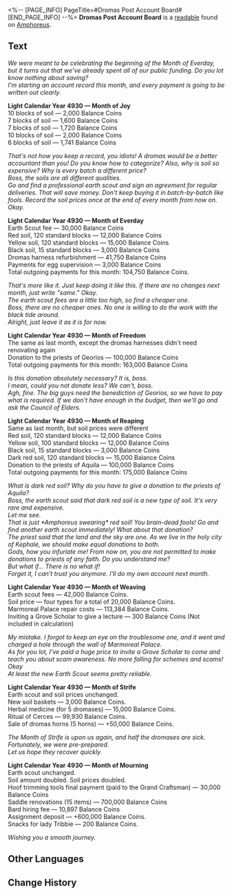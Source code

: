 <%-- [PAGE_INFO]
PageTitle=#Dromas Post Account Board#
[END_PAGE_INFO] --%>
{{Readable Infobox
|id           = 471
|partIds      = 190782
|title        = 
|image        = Item Dromas Post Account Board.png
|world        = Amphoreus
|parts        = 1
|author       = <!--to be added-->
|description  = A list of equipment and materials purchased for a dromas post. It also records interesting facts about the animal-rearing industry.
|part1        = Dromas Post Account Board
|source1      = {{cx|Source missing}}
|characters   = Aquila; Cerces; Georios; Kephale
|factions     = 
}}
'''Dromas Post Account Board''' is a [[readable]] found on [[Amphoreus]].
<!--
==Location==
{{Map Embed|<map name>|<marker id>}}
-->
==Text==
''We were meant to be celebrating the beginning of the Month of Everday, but it turns out that we've already spent all of our public funding. Do you lot know nothing about saving?<br />
I'm starting an account record this month, and every payment is going to be written out clearly.''

'''Light Calendar Year 4930 &mdash; Month of Joy'''<br />
10 blocks of soil &mdash; 2,000 Balance Coins<br />
7 blocks of soil &mdash; 1,600 Balance Coins<br />
7 blocks of soil &mdash; 1,720 Balance Coins<br />
10 blocks of soil &mdash; 2,000 Balance Coins<br />
6 blocks of soil &mdash; 1,741 Balance Coins

''That's not how you keep a record, you idiots! A dromas would be a better accountant than you! Do you know how to categorize? Also, why is soil so expensive? Why is every batch a different price?<br />
Boss, the soils are all different qualities.<br />
Go and find a professional earth scout and sign an agreement for regular deliveries. That will save money. Don't keep buying it in batch-by-batch like fools. Record the soil prices once at the end of every month from now on. Okay.''

'''Light Calendar Year 4930 &mdash; Month of Everday'''<br />
Earth Scout fee &mdash; 30,000 Balance Coins<br />
Red soil, 120 standard blocks &mdash; 12,000 Balance Coins<br />
Yellow soil, 120 standard blocks &mdash; 15,000 Balance Coins<br />
Black soil, 15 standard blocks &mdash; 3,000 Balance Coins<br />
Dromas harness refurbishment &mdash; 41,750 Balance Coins<br />
Payments for egg supervision &mdash; 3,000 Balance Coins<br />
Total outgoing payments for this month: 104,750 Balance Coins.

''That's more like it. Just keep doing it like this. If there are no changes next month, just write "same." Okay.<br />
The earth scout fees are a little too high, so find a cheaper one.<br />
Boss, there are no cheaper ones. No one is willing to do the work with the black tide around.<br />
Alright, just leave it as it is for now.''

'''Light Calendar Year 4930 &mdash; Month of Freedom'''<br />
The same as last month, except the dromas harnesses didn't need renovating again<br />
Donation to the priests of Georios &mdash; 100,000 Balance Coins<br />
Total outgoing payments for this month: 163,000 Balance Coins

''Is this donation absolutely necessary? It is, boss.<br />
I mean, could you not donate less? We can't, boss.<br />
Agh, fine. The big guys need the benediction of Georios, so we have to pay what is required. If we don't have enough in the budget, then we'll go and ask the Council of Elders.''

'''Light Calendar Year 4930 &mdash; Month of Reaping'''<br />
Same as last month, but soil prices were different<br />
Red soil, 120 standard blocks &mdash; 12,000 Balance Coins<br />
Yellow soil, 100 standard blocks &mdash; 12,000 Balance Coins<br />
Black soil, 15 standard blocks &mdash; 3,000 Balance Coins<br />
Dark red soil, 120 standard blocks &mdash; 15,000 Balance Coins<br />
Donation to the priests of Aquila &mdash; 100,000 Balance Coins<br />
Total outgoing payments for this month: 175,000 Balance Coins

''What is dark red soil? Why do you have to give a donation to the priests of Aquila?<br />
Boss, the earth scout said that dark red soil is a new type of soil. It's very rare and expensive. <br />Let me see.<br />
That is just *Amphoreus swearing* red soil! You brain-dead fools! Go and find another earth scout immediately! What about that donation?<br />
The priest said that the land and the sky are one. As we live in the holy city of Kephale, we should make equal donations to both.<br />
Gods, how you infuriate me! From now on, you are not permitted to make donations to priests of any faith. Do you understand me?<br />
But what if... There is no what if!<br />
Forget it, I can't trust you anymore. I'll do my own account next month.''

'''Light Calendar Year 4930 &mdash; Month of Weaving'''<br />
Earth scout fees &mdash; 42,000 Balance Coins.<br />
Soil price &mdash; four types for a total of 20,000 Balance Coins.<br />
Marmoreal Palace repair costs &mdash; 113,384 Balance Coins.<br />
Inviting a Grove Scholar to give a lecture &mdash; 300 Balance Coins (Not included in calculation)

''My mistake. I forgot to keep an eye on the troublesome one, and it went and charged a hole through the wall of Marmoreal Palace.<br />
As for you lot, I've paid a huge price to invite a Grove Scholar to come and teach you about scam awareness. No more falling for schemes and scams! Okay<br />
At least the new Earth Scout seems pretty reliable.''

'''Light Calendar Year 4930 &mdash; Month of Strife'''<br />
Earth scout and soil prices unchanged.<br />
New soil baskets &mdash; 3,000 Balance Coins.<br />
Herbal medicine (for 5 dromases) &mdash; 15,000 Balance Coins.<br />
Ritual of Cerces &mdash; 99,930 Balance Coins.<br />
Sale of dromas horns (5 horns) &mdash; +50,000 Balance Coins.

''The Month of Strife is upon us again, and half the dromases are sick. Fortunately, we were pre-prepared.<br />
Let us hope they recover quickly.''

'''Light Calendar Year 4930 &mdash; Month of Mourning'''<br />
Earth scout unchanged.<br />
Soil amount doubled. Soil prices doubled.<br />
Hoof trimming tools final payment (paid to the Grand Craftsman) &mdash; 30,000 Balance Coins<br />
Saddle renovations (15 items) &mdash; 700,000 Balance Coins<br />
Bard hiring fee &mdash; 10,897 Balance Coins<br />
Assignment deposit &mdash; +600,000 Balance Coins.<br />
Snacks for lady Tribbie &mdash; 200 Balance Coins.

''Wishing you a smooth journey.''

<!--
==Trivia==
* 
-->
==Other Languages==
{{Other Languages
|en   = Dromas Post Account Board
|zhs  = 大地兽驿站的账板
|zht  = 大地獸驛站的帳板
|ja   = 大地獣宿駅の帳簿
|ko   = 드로마스 역참의 장부
|es   = Tabla contable del puesto de dromas
|fr   = Livre de comptes d'un poste de drakas
|ru   = Бухгалтерская книга геозаврушни
|th   = กระดานบัญชี - สถานีพักอสูรธรณี
|vi   = Sổ Sách Dịch Trạm Thú Đại Địa
|de   = Rechnungstafel der Dromastation
|id   = Papan Keuangan Pos Dromas
|pt   = Quadro de Contas do Posto de Dromas
}}

==Change History==
{{Change History|3.0}}